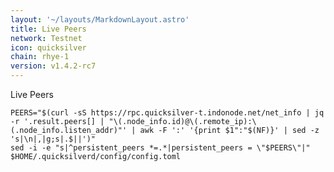 ```yaml
---
layout: '~/layouts/MarkdownLayout.astro'
title: Live Peers
network: Testnet
icon: quicksilver
chain: rhye-1
version: v1.4.2-rc7
---
```

Live Peers 

```
PEERS="$(curl -sS https://rpc.quicksilver-t.indonode.net/net_info | jq -r '.result.peers[] | "\(.node_info.id)@\(.remote_ip):\(.node_info.listen_addr)"' | awk -F ':' '{print $1":"$(NF)}' | sed -z 's|\n|,|g;s|.$||')"
sed -i -e "s|^persistent_peers *=.*|persistent_peers = \"$PEERS\"|" $HOME/.quicksilverd/config/config.toml
```